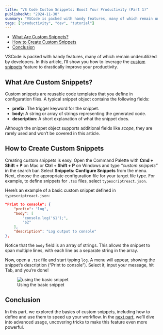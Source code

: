 ```yaml
---
title: "VS Code Custom Snippets: Boost Your Productivity (Part 1)"
publishedAt: "2024-11-30"
summary: "VSCode is packed with handy features, many of which remain underutilized by developers. In this article, I’ll show you how to leverage the custom snippets feature to drastically improve your productivity."
tags: ["productivity", "dev", "tutorial"]
---
```


- [What Are Custom Snippets?](#what-are-custom-snippets)
- [How to Create Custom Snippets](#how-to-create-custom-snippets)
- [Conclusion](#conclusion)

VSCode is packed with handy features, many of which remain underutilized by developers. In this article, I’ll show you how to leverage the [custom snippets](https://code.visualstudio.com/docs/editor/userdefinedsnippets) feature to drastically improve your productivity.

## What Are Custom Snippets?

Custom snippets are reusable code templates that you define in configuration files. A typical snippet object contains the following fields:

- **prefix**: The trigger keyword for the snippet.
- **body**: A string or array of strings representing the generated code.
- **description**: A short explanation of what the snippet does.

Although the snippet object supports additional fields like *scope*, they are rarely used and won’t be covered in this article.

## How to Create Custom Snippets

Creating custom snippets is easy. Open the Command Palette with **Cmd + Shift + P** on Mac or **Ctrl + Shift + P** on Windows and type *“custom snippets”* in the search bar. Select **Snippets: Configure Snippets** from the menu. Next, choose the appropriate configuration file for your target file type. For example, to define snippets for `.tsx` files, select `typescriptreact.json`.

Here’s an example of a basic custom snippet defined in `typescriptreact.json`:

```json
"Print to console": {
    "prefix": "log",
    "body": [
        "console.log('$1');",
        "$2"
    ],
    "description": "Log output to console"
},
```

Notice that the `body` field is an array of strings. This allows the snippet to span multiple lines, with each line as a separate string in the array.

Now, open a `.tsx` file and start typing `log`. A menu will appear, showing the snippet’s description (“Print to console”). Select it, input your message, hit Tab, and you’re done!

<figure style={{ textAlign: "center" }}>
  <img
    src="/vscode-custom-snippets-1/basic-custom-snippet.gif"
    alt="using the basic snippet"
    style={{ marginBottom: "8px" }}
  />
  <figcaption>Using the basic snippet</figcaption>
</figure>

## Conclusion

In this part, we explored the basics of custom snippets, including how to define and use them to speed up your workflow. In the [next part](/writings/vscode-custom-snippets-2), we’ll dive into advanced usage, uncovering tricks to make this feature even more powerful.
